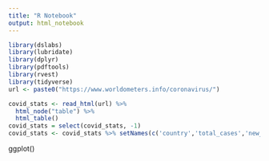 ```yaml
---
title: "R Notebook"
output: html_notebook
---
```



```r
library(dslabs)
library(lubridate)
library(dplyr)
library(pdftools)
library(rvest)
library(tidyverse)
url <- paste0("https://www.worldometers.info/coronavirus/")

covid_stats <- read_html(url) %>%
  html_node("table") %>%
  html_table() 
covid_stats = select(covid_stats, -1) 
covid_stats <- covid_stats %>% setNames(c('country','total_cases','new_cases','total_deaths','new_deaths','total_recovered','new_recovered'))


```
ggplot()
